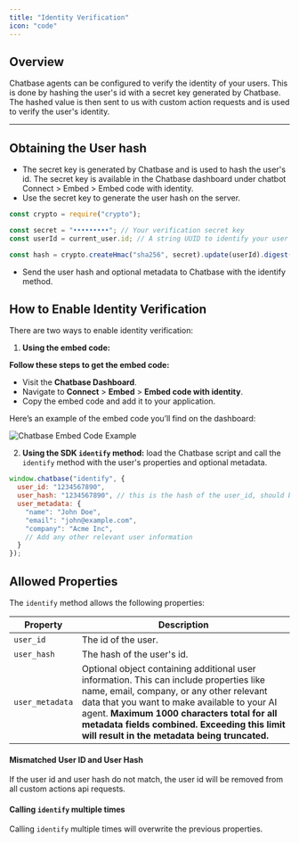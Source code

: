 ```yaml
---
title: "Identity Verification"
icon: "code"
---
```


## Overview

Chatbase agents can be configured to verify the identity of your users. This is done by hashing the user's id with a secret key generated by Chatbase. The hashed value is then sent to us with custom action requests and is used to verify the user's identity.

---

## Obtaining the User hash

- The secret key is generated by Chatbase and is used to hash the user's id. The secret key is available in the Chatbase dashboard under chatbot Connect > Embed > Embed code with identity.
- Use the secret key to generate the user hash on the server.

```javascript
const crypto = require("crypto");

const secret = "•••••••••"; // Your verification secret key
const userId = current_user.id; // A string UUID to identify your user

const hash = crypto.createHmac("sha256", secret).update(userId).digest("hex");
```

- Send the user hash and optional metadata to Chatbase with the identify method.

## How to Enable Identity Verification

There are two ways to enable identity verification:

1. **Using the embed code:**

**Follow these steps to get the embed code:**

- Visit the **Chatbase Dashboard**.
- Navigate to **Connect** > **Embed** > **Embed code with identity**.
- Copy the embed code and add it to your application.

Here’s an example of the embed code you’ll find on the dashboard:

![Chatbase Embed Code Example](images/chatbase-embed-script-example2.png)

2. **Using the SDK `identify` method:**
   load the Chatbase script and call the `identify` method with the user's properties and optional metadata.

```javascript
window.chatbase("identify", {
  user_id: "1234567890",
  user_hash: "1234567890", // this is the hash of the user_id, should be generated on the server
  user_metadata: {
    "name": "John Doe",
    "email": "john@example.com",
    "company": "Acme Inc",
    // Add any other relevant user information
  }
});
```

## Allowed Properties

The `identify` method allows the following properties:

| **Property** | **Description**            |
| ------------ | -------------------------- |
| `user_id`    | The id of the user.        |
| `user_hash`  | The hash of the user's id. |
| `user_metadata`   | Optional object containing additional user information. This can include properties like name, email, company, or any other relevant data that you want to make available to your AI agent. **Maximum 1000 characters total for all metadata fields combined. Exceeding this limit will result in the metadata being truncated.** |


#### Mismatched User ID and User Hash

If the user id and user hash do not match, the user id will be removed from all custom actions api requests.

#### Calling `identify` multiple times

Calling `identify` multiple times will overwrite the previous properties.
